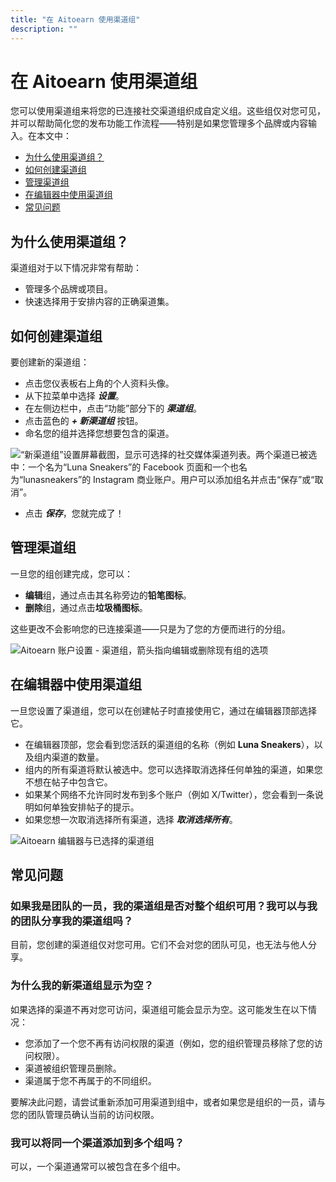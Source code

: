 ```yaml
---
title: "在 Aitoearn 使用渠道组"
description: ""
---
```


# 在 Aitoearn 使用渠道组

您可以使用渠道组来将您的已连接社交渠道组织成自定义组。这些组仅对您可见，并可以帮助简化您的发布功能工作流程——特别是如果您管理多个品牌或内容输入。在本文中：

- [为什么使用渠道组？](#为什么-use-channel-groups-ifr_q)
- [如何创建渠道组](#How-到-创建-a-channel-group-bcB9F)
- [管理渠道组](#Managing-channel-groups-_FXiT)
- [在编辑器中使用渠道组](#Using-channel-groups-在-the-composer-ojBU6)
- [常见问题](#FAQ-MjGce)

## 为什么使用渠道组？

渠道组对于以下情况非常有帮助：

- 管理多个品牌或项目。
- 快速选择用于安排内容的正确渠道集。

## 如何创建渠道组

要创建新的渠道组：

- 点击您仪表板右上角的个人资料头像。
- 从下拉菜单中选择 ***设置***。
- 在左侧边栏中，点击“功能”部分下的 ***渠道组***。
- 点击蓝色的 ***+ 新渠道组*** 按钮。
- 命名您的组并选择您想要包含的渠道。

![“新渠道组”设置屏幕截图，显示可选择的社交媒体渠道列表。两个渠道已被选中：一个名为“Luna Sneakers”的 Facebook 页面和一个也名为“lunasneakers”的 Instagram 商业账户。用户可以添加组名并点击“保存”或“取消”。](//d33v4339jhl8k0.cloudfront.net/docs/assets/64cb6cf86d4a3e191f237e66/图片s/686ec9dc68fdff18afe51b8c/文件-XFoHfeb6he.jpg)

- 点击 ***保存***，您就完成了！

## 管理渠道组

一旦您的组创建完成，您可以：

- **编辑**组，通过点击其名称旁边的**铅笔图标**。
- **删除**组，通过点击**垃圾桶图标**。

这些更改不会影响您的已连接渠道——只是为了您的方便而进行的分组。

![Aitoearn 账户设置 - 渠道组，箭头指向编辑或删除现有组的选项](https://paper-attachments.dropbox用户内容.com/s_4E97962CBAFF78EE17B8E678BB9235C3A19D5D22AE3076ED6EAA07BF7B7FF870_1751386125620_Aitoearn+-+Channel+Groups+2025-07-01+在+12.08.15+PM.jpg)

## 在编辑器中使用渠道组

一旦您设置了渠道组，您可以在创建帖子时直接使用它，通过在编辑器顶部选择它。

- 在编辑器顶部，您会看到您活跃的渠道组的名称（例如 **Luna Sneakers**），以及组内渠道的数量。
- 组内的所有渠道将默认被选中。您可以选择取消选择任何单独的渠道，如果您不想在帖子中包含它。
- 如果某个网络不允许同时发布到多个账户（例如 X/Twitter），您会看到一条说明如何单独安排帖子的提示。
- 如果您想一次取消选择所有渠道，选择 ***取消选择所有***。

![Aitoearn 编辑器与已选择的渠道组](https://paper-attachments.dropbox用户内容.com/s_4E97962CBAFF78EE17B8E678BB9235C3A19D5D22AE3076ED6EAA07BF7B7FF870_1751385985415_Aitoearn+-+发布+2025-07-01+在+11.57.46+AM.jpg)

## 常见问题

### 如果我是团队的一员，我的渠道组是否对整个组织可用？我可以与我的团队分享我的渠道组吗？

目前，您创建的渠道组仅对您可用。它们不会对您的团队可见，也无法与他人分享。

### 为什么我的新渠道组显示为空？

如果选择的渠道不再对您可访问，渠道组可能会显示为空。这可能发生在以下情况：

- 您添加了一个您不再有访问权限的渠道（例如，您的组织管理员移除了您的访问权限）。
- 渠道被组织管理员删除。
- 渠道属于您不再属于的不同组织。

要解决此问题，请尝试重新添加可用渠道到组中，或者如果您是组织的一员，请与您的团队管理员确认当前的访问权限。

### 我可以将同一个渠道添加到多个组吗？

可以，一个渠道通常可以被包含在多个组中。
